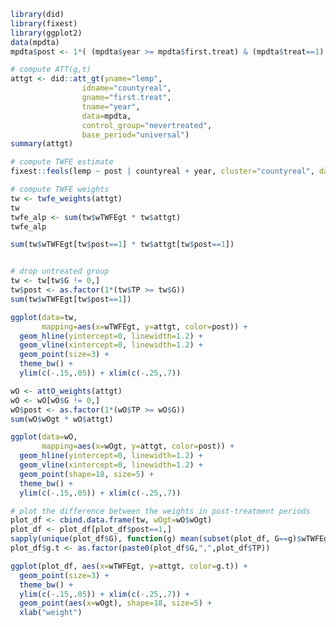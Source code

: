 

```r
library(did)
library(fixest)
library(ggplot2)
data(mpdta)
mpdta$post <- 1*( (mpdta$year >= mpdta$first.treat) & (mpdta$treat==1) )

# compute ATT(g,t)
attgt <- did::att_gt(yname="lemp",
                idname="countyreal",
                gname="first.treat",
                tname="year",
                data=mpdta,
                control_group="nevertreated",
                base_period="universal")
summary(attgt)

# compute TWFE estimate
fixest::feols(lemp ~ post | countyreal + year, cluster="countyreal", data=mpdta)

# compute TWFE weights
tw <- twfe_weights(attgt)
tw
twfe_alp <- sum(tw$wTWFEgt * tw$attgt)
twfe_alp

sum(tw$wTWFEgt[tw$post==1] * tw$attgt[tw$post==1])


# drop untreated group
tw <- tw[tw$G != 0,]
tw$post <- as.factor(1*(tw$TP >= tw$G))
sum(tw$wTWFEgt[tw$post==1])

ggplot(data=tw,
       mapping=aes(x=wTWFEgt, y=attgt, color=post)) +
  geom_hline(yintercept=0, linewidth=1.2) +
  geom_vline(xintercept=0, linewidth=1.2) + 
  geom_point(size=3) +
  theme_bw() +
  ylim(c(-.15,.05)) + xlim(c(-.25,.7))

wO <- attO_weights(attgt)
wO <- wO[wO$G != 0,]
wO$post <- as.factor(1*(wO$TP >= wO$G))
sum(wO$wOgt * wO$attgt)

ggplot(data=wO,
       mapping=aes(x=wOgt, y=attgt, color=post)) +
  geom_hline(yintercept=0, linewidth=1.2) +
  geom_vline(xintercept=0, linewidth=1.2) + 
  geom_point(shape=18, size=5) +
  theme_bw() +
  ylim(c(-.15,.05)) + xlim(c(-.25,.7))

# plot the difference between the weights in post-treatment periods
plot_df <- cbind.data.frame(tw, wOgt=wO$wOgt)
plot_df <- plot_df[plot_df$post==1,]
sapply(unique(plot_df$G), function(g) mean(subset(plot_df, G==g)$wTWFEgt))
plot_df$g.t <- as.factor(paste0(plot_df$G,",",plot_df$TP))

ggplot(plot_df, aes(x=wTWFEgt, y=attgt, color=g.t)) +
  geom_point(size=3) +
  theme_bw() +
  ylim(c(-.15,.05)) + xlim(c(-.25,.7)) +
  geom_point(aes(x=wOgt), shape=18, size=5) +
  xlab("weight")
```
